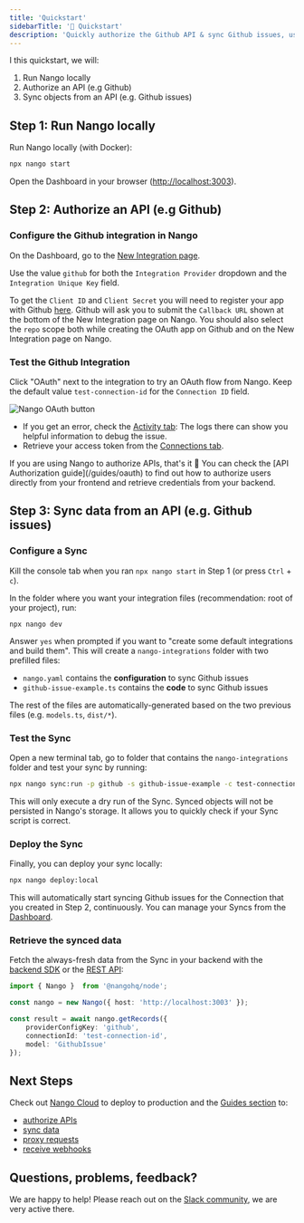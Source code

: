 ```yaml
---
title: 'Quickstart'
sidebarTitle: '🚀 Quickstart'
description: 'Quickly authorize the Github API & sync Github issues, using Nango.'
---
```


I this quickstart, we will: 
1. Run Nango locally
2. Authorize an API (e.g Github)
3. Sync objects from an API (e.g. Github issues)

## Step 1: Run Nango locally

Run Nango locally (with Docker):
```bash
npx nango start
```

Open the Dashboard in your browser ([http://localhost:3003](http://localhost:3003)).

## Step 2: Authorize an API (e.g Github)

### Configure the Github integration in Nango
On the Dashboard, go to the [New Integration page](http://localhost:3003/integration/create). 

Use the value `github` for both the `Integration Provider` dropdown and the `Integration Unique Key` field.

To get the `Client ID` and `Client Secret` you will need to register your app with Github [here](https://docs.github.com/en/apps/oauth-apps/building-oauth-apps/creating-an-oauth-app). Github will ask you to submit the `Callback URL` shown at the bottom of the New Integration page on Nango. You should also select the `repo` scope both while creating the OAuth app on Github and on the New Integration page on Nango. 

### Test the Github Integration
Click "OAuth" next to the integration to try an OAuth flow from Nango. Keep the default value `test-connection-id` for the `Connection ID` field.

![Nango OAuth button](/images/quickstart/nango-oauth-button.png)
- If you get an error, check the [Activity tab](http://localhost:3003/activity): The logs there can show you helpful information to debug the issue.
- Retrieve your access token from the [Connections tab](http://localhost:3003/connections). 
    
<Tip>
If you are using Nango to authorize APIs, that's it 🎉 You can check the [API Authorization guide](/guides/oauth) to find out how to authorize users directly from your frontend and retrieve credentials from your backend.
</Tip>

## Step 3: Sync data from an API (e.g. Github issues)

### Configure a Sync

Kill the console tab when you ran `npx nango start` in Step 1 (or press `Ctrl` + `c`).

In the folder where you want your integration files (recommendation: root of your project), run:
```
npx nango dev
```

Answer `yes` when prompted if you want to "create some default integrations and build them". This will create a `nango-integrations` folder with two prefilled files:
- `nango.yaml` contains the **configuration** to sync Github issues
- `github-issue-example.ts` contains the **code** to sync Github issues

The rest of the files are automatically-generated based on the two previous files (e.g. `models.ts`, `dist/*`).

### Test the Sync

Open a new terminal tab, go to folder that contains the `nango-integrations` folder and test your sync by running:

```bash
npx nango sync:run -p github -s github-issue-example -c test-connection-id
```

This will only execute a dry run of the Sync. Synced objects will not be persisted in Nango's storage. It allows you to quickly check if your Sync script is correct.

### Deploy the Sync

Finally, you can deploy your sync locally:

```bash
npx nango deploy:local
```

This will automatically start syncing Github issues for the Connection that you created in Step 2, continuously. You can manage your Syncs from the [Dashboard](http://localhost:3003/syncs).

### Retrieve the synced data

Fetch the always-fresh data from the Sync in your backend with the [backend SDK](/sdks) or the [REST API](/api-reference):

```ts Node SDK example
import { Nango }  from '@nangohq/node';

const nango = new Nango({ host: 'http://localhost:3003' });

const result = await nango.getRecords({
    providerConfigKey: 'github',
    connectionId: 'test-connection-id',
    model: 'GithubIssue'
});
```

## Next Steps

Check out [Nango Cloud](/cloud) to deploy to production and the [Guides section](/guides) to:
- [authorize APIs](/guides/oauth)
- [sync data](/guides/sync)
- [proxy requests](/guides/proxy)
- [receive webhooks](/guides/webhooks)

## Questions, problems, feedback?

We are happy to help! Please reach out on the [Slack community](https://nango.dev/slack), we are very active there.



